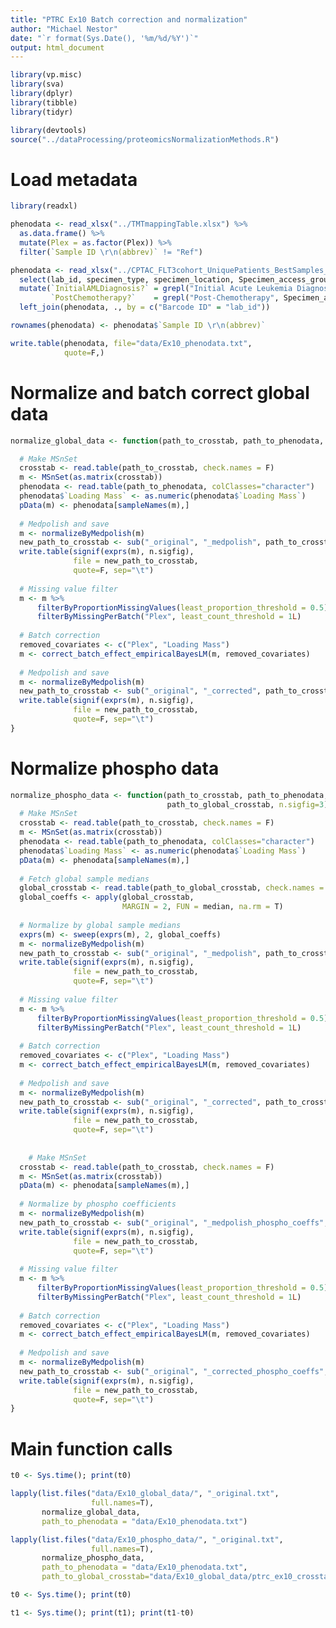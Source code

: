 ```yaml
---
title: "PTRC Ex10 Batch correction and normalization"
author: "Michael Nestor"
date: "`r format(Sys.Date(), '%m/%d/%Y')`"
output: html_document
---
```


```r
library(vp.misc)
library(sva)
library(dplyr)
library(tibble)
library(tidyr)

library(devtools)
source("../dataProcessing/proteomicsNormalizationMethods.R")
```

# Load metadata

```r
library(readxl)

phenodata <- read_xlsx("../TMTmappingTable.xlsx") %>%
  as.data.frame() %>%
  mutate(Plex = as.factor(Plex)) %>%
  filter(`Sample ID \r\n(abbrev)` != "Ref")

phenodata <- read_xlsx("../CPTAC_FLT3cohort_UniquePatients_BestSamples_wYield.xlsx") %>%
  select(lab_id, specimen_type, specimen_location, Specimen_access_group_concatenated) %>%
  mutate(`InitialAMLDiagnosis?` = grepl("Initial Acute Leukemia Diagnosis", Specimen_access_group_concatenated),
         `PostChemotherapy?`    = grepl("Post-Chemotherapy", Specimen_access_group_concatenated)) %>%
  left_join(phenodata, ., by = c("Barcode ID" = "lab_id"))

rownames(phenodata) <- phenodata$`Sample ID \r\n(abbrev)`

write.table(phenodata, file="data/Ex10_phenodata.txt",
            quote=F,)
```

# Normalize and batch correct global data

```r
normalize_global_data <- function(path_to_crosstab, path_to_phenodata, n.sigfig=3) {

  # Make MSnSet
  crosstab <- read.table(path_to_crosstab, check.names = F)
  m <- MSnSet(as.matrix(crosstab))
  phenodata <- read.table(path_to_phenodata, colClasses="character")
  phenodata$`Loading Mass` <- as.numeric(phenodata$`Loading Mass`)
  pData(m) <- phenodata[sampleNames(m),]
  
  # Medpolish and save
  m <- normalizeByMedpolish(m)
  new_path_to_crosstab <- sub("_original", "_medpolish", path_to_crosstab)
  write.table(signif(exprs(m), n.sigfig),
              file = new_path_to_crosstab,
              quote=F, sep="\t")
  
  # Missing value filter
  m <- m %>%
      filterByProportionMissingValues(least_proportion_threshold = 0.5) %>%
      filterByMissingPerBatch("Plex", least_count_threshold = 1L)
      
  # Batch correction
  removed_covariates <- c("Plex", "Loading Mass")
  m <- correct_batch_effect_empiricalBayesLM(m, removed_covariates)
  
  # Medpolish and save
  m <- normalizeByMedpolish(m)
  new_path_to_crosstab <- sub("_original", "_corrected", path_to_crosstab)
  write.table(signif(exprs(m), n.sigfig),
              file = new_path_to_crosstab,
              quote=F, sep="\t")
}
```

# Normalize phospho data

```r
normalize_phospho_data <- function(path_to_crosstab, path_to_phenodata,
                                   path_to_global_crosstab, n.sigfig=3) {
  # Make MSnSet
  crosstab <- read.table(path_to_crosstab, check.names = F)
  m <- MSnSet(as.matrix(crosstab))
  phenodata <- read.table(path_to_phenodata, colClasses="character")
  phenodata$`Loading Mass` <- as.numeric(phenodata$`Loading Mass`)
  pData(m) <- phenodata[sampleNames(m),]
  
  # Fetch global sample medians
  global_crosstab <- read.table(path_to_global_crosstab, check.names = F)
  global_coeffs <- apply(global_crosstab,
                         MARGIN = 2, FUN = median, na.rm = T)
  
  # Normalize by global sample medians
  exprs(m) <- sweep(exprs(m), 2, global_coeffs)
  m <- normalizeByMedpolish(m)
  new_path_to_crosstab <- sub("_original", "_medpolish", path_to_crosstab)
  write.table(signif(exprs(m), n.sigfig),
              file = new_path_to_crosstab,
              quote=F, sep="\t")
  
  # Missing value filter
  m <- m %>%
      filterByProportionMissingValues(least_proportion_threshold = 0.5) %>%
      filterByMissingPerBatch("Plex", least_count_threshold = 1L)
      
  # Batch correction
  removed_covariates <- c("Plex", "Loading Mass")
  m <- correct_batch_effect_empiricalBayesLM(m, removed_covariates)
  
  # Medpolish and save
  m <- normalizeByMedpolish(m)
  new_path_to_crosstab <- sub("_original", "_corrected", path_to_crosstab)
  write.table(signif(exprs(m), n.sigfig),
              file = new_path_to_crosstab,
              quote=F, sep="\t")
  
  
    # Make MSnSet
  crosstab <- read.table(path_to_crosstab, check.names = F)
  m <- MSnSet(as.matrix(crosstab))
  pData(m) <- phenodata[sampleNames(m),]
  
  # Normalize by phospho coefficients
  m <- normalizeByMedpolish(m)
  new_path_to_crosstab <- sub("_original", "_medpolish_phospho_coeffs", path_to_crosstab)
  write.table(signif(exprs(m), n.sigfig),
              file = new_path_to_crosstab,
              quote=F, sep="\t")
  
  # Missing value filter
  m <- m %>%
      filterByProportionMissingValues(least_proportion_threshold = 0.5) %>%
      filterByMissingPerBatch("Plex", least_count_threshold = 1L)
      
  # Batch correction
  removed_covariates <- c("Plex", "Loading Mass")
  m <- correct_batch_effect_empiricalBayesLM(m, removed_covariates)
  
  # Medpolish and save
  m <- normalizeByMedpolish(m)
  new_path_to_crosstab <- sub("_original", "_corrected_phospho_coeffs", path_to_crosstab)
  write.table(signif(exprs(m), n.sigfig),
              file = new_path_to_crosstab,
              quote=F, sep="\t")
}

```

# Main function calls

```r
t0 <- Sys.time(); print(t0)

lapply(list.files("data/Ex10_global_data/", "_original.txt",
                  full.names=T),
       normalize_global_data,
       path_to_phenodata = "data/Ex10_phenodata.txt")

lapply(list.files("data/Ex10_phospho_data/", "_original.txt",
                  full.names=T),
       normalize_phospho_data,
       path_to_phenodata = "data/Ex10_phenodata.txt",
       path_to_global_crosstab="data/Ex10_global_data/ptrc_ex10_crosstab_global_gene_original.txt")

t0 <- Sys.time(); print(t0)

t1 <- Sys.time(); print(t1); print(t1-t0)
```
